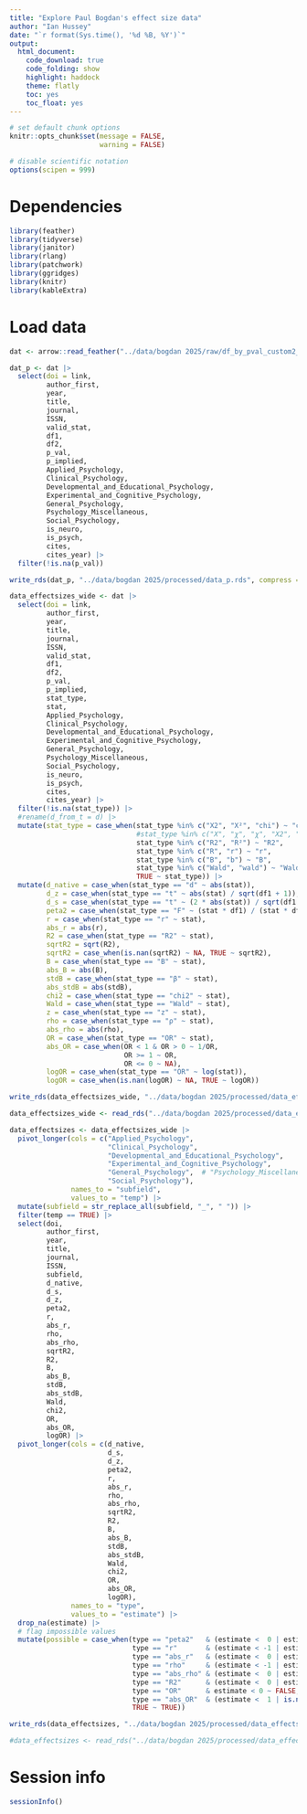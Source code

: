 ```yaml
---
title: "Explore Paul Bogdan's effect size data"
author: "Ian Hussey"
date: "`r format(Sys.time(), '%d %B, %Y')`"
output:
  html_document:
    code_download: true
    code_folding: show
    highlight: haddock
    theme: flatly
    toc: yes
    toc_float: yes
---
```


```r

# set default chunk options
knitr::opts_chunk$set(message = FALSE,
                      warning = FALSE)

# disable scientific notation
options(scipen = 999) 

```

# Dependencies

```r

library(feather)
library(tidyverse)
library(janitor)
library(rlang)
library(patchwork)
library(ggridges)
library(knitr)
library(kableExtra)

```

# Load data

```r

dat <- arrow::read_feather("../data/bogdan 2025/raw/df_by_pval_custom2_2025_06-03.feather")

dat_p <- dat |>
  select(doi = link,
         author_first,
         year,
         title,
         journal,
         ISSN,
         valid_stat,
         df1,
         df2,
         p_val,
         p_implied,
         Applied_Psychology,
         Clinical_Psychology,
         Developmental_and_Educational_Psychology,
         Experimental_and_Cognitive_Psychology,
         General_Psychology,
         Psychology_Miscellaneous,
         Social_Psychology,
         is_neuro,
         is_psych,
         cites,
         cites_year) |>
  filter(!is.na(p_val))

write_rds(dat_p, "../data/bogdan 2025/processed/data_p.rds", compress = "gz")

data_effectsizes_wide <- dat |>
  select(doi = link,
         author_first,
         year,
         title,
         journal,
         ISSN,
         valid_stat,
         df1,
         df2,
         p_val,
         p_implied,
         stat_type,
         stat,
         Applied_Psychology,
         Clinical_Psychology,
         Developmental_and_Educational_Psychology,
         Experimental_and_Cognitive_Psychology,
         General_Psychology,
         Psychology_Miscellaneous,
         Social_Psychology,
         is_neuro,
         is_psych,
         cites,
         cites_year) |>
  filter(!is.na(stat_type)) |>
  #rename(d_from_t = d) |>
  mutate(stat_type = case_when(stat_type %in% c("X2", "X²", "chi") ~ "chi2",
                               #stat_type %in% c("X", "χ", "χ", "X2", "X²", "chi") ~ "chi2",
                               stat_type %in% c("R2", "R²") ~ "R2",
                               stat_type %in% c("R", "r") ~ "r",
                               stat_type %in% c("B", "b") ~ "B",
                               stat_type %in% c("Wald", "wald") ~ "Wald",
                               TRUE ~ stat_type)) |>
  mutate(d_native = case_when(stat_type == "d" ~ abs(stat)),
         d_z = case_when(stat_type == "t" ~ abs(stat) / sqrt(df1 + 1)),
         d_s = case_when(stat_type == "t" ~ (2 * abs(stat)) / sqrt(df1 + 2)),
         peta2 = case_when(stat_type == "F" ~ (stat * df1) / (stat * df1 + df2)),
         r = case_when(stat_type == "r" ~ stat),
         abs_r = abs(r),
         R2 = case_when(stat_type == "R2" ~ stat),
         sqrtR2 = sqrt(R2),
         sqrtR2 = case_when(is.nan(sqrtR2) ~ NA, TRUE ~ sqrtR2),
         B = case_when(stat_type == "B" ~ stat),
         abs_B = abs(B),
         stdB = case_when(stat_type == "β" ~ stat),
         abs_stdB = abs(stdB),
         chi2 = case_when(stat_type == "chi2" ~ stat),
         Wald = case_when(stat_type == "Wald" ~ stat),
         z = case_when(stat_type == "z" ~ stat),
         rho = case_when(stat_type == "ρ" ~ stat),
         abs_rho = abs(rho),
         OR = case_when(stat_type == "OR" ~ stat),
         abs_OR = case_when(OR < 1 & OR > 0 ~ 1/OR,
                            OR >= 1 ~ OR,
                            OR <= 0 ~ NA),
         logOR = case_when(stat_type == "OR" ~ log(stat)),
         logOR = case_when(is.nan(logOR) ~ NA, TRUE ~ logOR))

write_rds(data_effectsizes_wide, "../data/bogdan 2025/processed/data_effectsizes_wide.rds", compress = "gz")

data_effectsizes_wide <- read_rds("../data/bogdan 2025/processed/data_effectsizes_wide.rds")

data_effectsizes <- data_effectsizes_wide |>
  pivot_longer(cols = c("Applied_Psychology",
                        "Clinical_Psychology",
                        "Developmental_and_Educational_Psychology",
                        "Experimental_and_Cognitive_Psychology",
                        "General_Psychology",  # "Psychology_Miscellaneous",
                        "Social_Psychology"),
               names_to = "subfield",
               values_to = "temp") |>
  mutate(subfield = str_replace_all(subfield, "_", " ")) |>
  filter(temp == TRUE) |>
  select(doi,
         author_first,
         year,
         title,
         journal,
         ISSN,
         subfield,
         d_native,
         d_s,
         d_z,
         peta2,
         r,
         abs_r,
         rho,
         abs_rho,
         sqrtR2,
         R2,
         B,
         abs_B,
         stdB,
         abs_stdB,
         Wald,
         chi2,
         OR,
         abs_OR,
         logOR) |>
  pivot_longer(cols = c(d_native,
                        d_s,
                        d_z,
                        peta2,
                        r,
                        abs_r,
                        rho,
                        abs_rho,
                        sqrtR2,
                        R2,
                        B,
                        abs_B,
                        stdB,
                        abs_stdB,
                        Wald,
                        chi2,
                        OR,
                        abs_OR,
                        logOR),
               names_to = "type",
               values_to = "estimate") |>
  drop_na(estimate) |>
  # flag impossible values
  mutate(possible = case_when(type == "peta2"   & (estimate <  0 | estimate > 1) ~ FALSE,
                              type == "r"       & (estimate < -1 | estimate > 1) ~ FALSE,
                              type == "abs_r"   & (estimate <  0 | estimate > 1) ~ FALSE,
                              type == "rho"     & (estimate < -1 | estimate > 1) ~ FALSE,
                              type == "abs_rho" & (estimate <  0 | estimate > 1) ~ FALSE,
                              type == "R2"      & (estimate <  0 | estimate > 1) ~ FALSE,
                              type == "OR"      & estimate < 0 ~ FALSE,
                              type == "abs_OR"  & (estimate <  1 | is.na(estimate)) ~ FALSE,
                              TRUE ~ TRUE))

write_rds(data_effectsizes, "../data/bogdan 2025/processed/data_effectsizes.rds", compress = "gz")

#data_effectsizes <- read_rds("../data/bogdan 2025/processed/data_effectsizes.rds")

```

# Session info

```r

sessionInfo()

```


